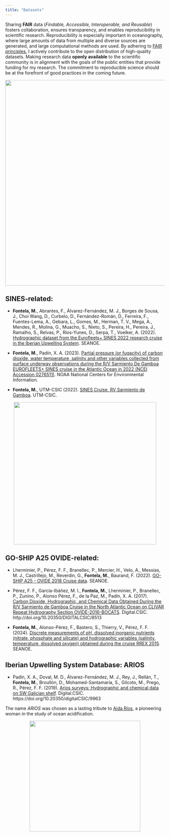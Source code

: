 ```yaml
---
title: "Datasets"
---
```



Sharing **FAIR** data (*Findable, Accessible, Interoperable, and Reusable*) fosters collaboration, ensures transparency, and enables reproducibility in scientific research. Reproducibility is especially important in oceanography, where large amounts of data from multiple and diverse sources are generated, and large computational methods are used. By adhering to [FAIR principles](https://force11.org/info/the-fair-data-principles/){target="blank"}, I actively contribute to the open distribution of high-quality datasets. Making research data **openly available** to the scientific community is in alignment with the goals of the public entities that provide funding for my research. The commitment to reproducible science should be at the forefront of good practices in the coming future. 

<p align="center">
<img src="MarcosFontela_filmisnotdead.jpeg" style="width: 650px;">
</p>


## SINES-related:

- **Fontela, M.**, Abrantes, F., Álvarez-Fernández, M. J., Borges de Sousa, J., Choi Wang, D., Curbelo, D., Fernández-Román, D., Ferreira, F., Fuentes-Lema, A., Gebara, L., Gomes, M., Herman, T. V., Mega, A., Mendes, R., Molina, G., Muacho, S., Nieto, S., Pereira, H., Pereira, J., Ramalho, S., Relvas, P., Rios-Yunes, D., Serpa, T., Voelker, A. (2022). [Hydrographic dataset from the Eurofleets+ SINES 2022 research cruise in the Iberian Upwelling System](https://doi.org/10.17882/91156){target="_blank"}. SEANOE.

- **Fontela, M.**, Padín, X. A. (2023). [Partial pressure (or fugacity) of carbon dioxide, water temperature, salinity and other variables collected from surface underway observations during the R/V Sarmiento De Gamboa EUROFLEETS+ SINES cruise in the Atlantic Ocean in 2022 (NCEI Accession 0276511)](https://doi.org/10.25921/fxv3-g751){target="_blank"}. NOAA National Centers for Environmental Information.

- **Fontela, M.**, UTM-CSIC (2022). [SINES Cruise, RV Sarmiento de Gamboa](https://doi.org/10.20351/29sg20220911){target="_blank"}. UTM-CSIC.

<p align="center">
<img src="SINES_map_SEANOE.png" style="width: 450px;">
</p>

## GO-SHIP A25 OVIDE-related:

- Lherminier, P., Pérez, F. F., Branellec, P., Mercier, H., Velo, A., Messias, M. J., Castrillejo, M., Reverdin, G., **Fontela, M.**, Baurand, F. (2022). [GO-SHIP A25 - OVIDE 2018 Cruise data](https://doi.org/10.17882/87394){target="_blank"}. SEANOE.


- Pérez, F. F., García-Ibáñez, M. I., **Fontela, M.**, Lherminier, P., Branellec, P., Zunino, P., Alonso Pérez, F., de la Paz, M., Padín, X. A. (2017). [Carbon Dioxide, Hydrographic, and Chemical Data Obtained During the R/V Sarmiento de Gamboa Cruise in the North Atlantic Ocean on CLIVAR Repeat Hydrography Section OVIDE-2016-BOCATS](https://doi.org/10.20350/digitalCSIC/8513){target="_blank"}. Digital.CSIC. http://doi.org/10.20350/DIGITALCSIC/8513


- **Fontela, M.**, Alonso-Pérez, F., Bastero, S., Thierry, V., Pérez, F. F. (2024). [Discrete measurements of pH, dissolved inorganic nutrients (nitrate, phosphate and silicate) and hydrographic variables (salinity, temperature, dissolved oxygen) obtained during the cruise RREX 2015](https://doi.org/10.17882/102883){target="_blank"}. SEANOE.

## Iberian Upwelling System Database: ARIOS  

- Padín, X. A., Doval, M. D., Álvarez-Fernández, M. J., Rey, J., Rellán, T., **Fontela, M.**, Broullón, D., Mohamed-Santamaría, S., Gilcoto, M., Prego, R., Pérez, F. F. (2019). [Arios surveys: Hydrographic and chemical data on SW Galician shelf](https://doi.org/10.20350/digitalCSIC/9963){target="_blank"}. Digital.CSIC. https://doi.org/10.20350/digitalCSIC/9963  

The name *ARIOS* was chosen as a lasting tribute to [Aida Ríos](https://oceanicas.ieo.es/historias-de-pioneras/aida-fernandez/){target="_blank"}, a pioneering woman in the study of ocean acidification.

<p align="center">
<img src="AidaRios_oceanica.png" style="width: 350px;">
</p>

